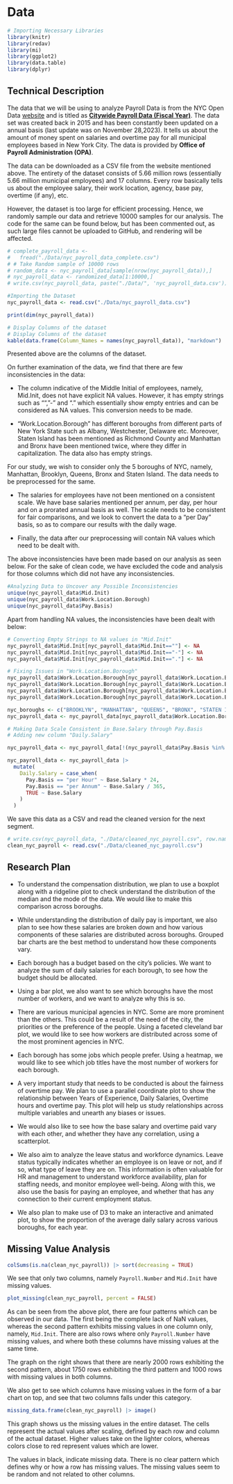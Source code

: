 # Data

```r
# Importing Necessary Libraries
library(knitr)
library(redav)
library(mi)
library(ggplot2)
library(data.table)
library(dplyr)
```

## Technical Description

The data that we will be using to analyze Payroll Data is from the NYC Open Data [website](https://opendata.cityofnewyork.us/) and is titled as  [**Citywide Payroll Data (Fiscal Year)**](https://data.cityofnewyork.us/City-Government/Citywide-Payroll-Data-Fiscal-Year-/k397-673e). The data set was created back in 2015 and has been constantly been updated on a annual basis (last update was on November 28,2023). It tells us about the amount of money spent on salaries and overtime pay for all municipal employees based in New York City. The data is provided by **Office of Payroll Administration (OPA)**. 

The data can be downloaded as a CSV file from the website mentioned above. The entirety of the dataset consists of 5.66 million rows (essentially 5.66 million municipal employees) and 17 columns. Every row basically tells us about the employee salary, their work location, agency, base pay, overtime (if any), etc. 

However, the dataset is too large for efficient processing. Hence, we randomly sample our data and retrieve 10000 samples for our analysis. The code for the same can be found below, but has been commented out, as such large files cannot be uploaded to GitHub, and rendering will be affected.


```r
# complete_payroll_data <-
#   fread("./Data/nyc_payroll_data_complete.csv")
# # Take Random sample of 10000 rows
# random_data <- nyc_payroll_data[sample(nrow(nyc_payroll_data)),]
# nyc_payroll_data <- randomized_data[1:10000,]
# write.csv(nyc_payroll_data, paste("./Data/", 'nyc_payroll_data.csv'))

#Importing the Dataset
nyc_payroll_data <- read.csv("./Data/nyc_payroll_data.csv")
```

```r
print(dim(nyc_payroll_data))
```

```r
# Display Columns of the dataset
# Display Columns of the dataset
kable(data.frame(Column_Names = names(nyc_payroll_data)), "markdown")

```

Presented above are the columns of the dataset.

On further examination of the data, we find that there are few inconsistencies in the data:

- The column indicative of the Middle Initial of employees, namely, Mid.Init, does not have explicit NA values. However, it has empty strings such as "", "-" and "." which essentially show empty entries and can be considered as NA values. This conversion needs to be made. 

- "Work.Location.Borough" has different boroughs from different parts of New York State such as Albany, Westchester, Delaware etc. Moreover, Staten Island has been mentioned as Richmond County and Manhattan and Bronx have been mentioned twice, where they differ in capitalization. The data also has empty strings.

For our study, we wish to consider only the 5 boroughs of NYC, namely, Manhattan, Brooklyn, Queens, Bronx and Staten Island. The data needs to be preprocessed for the same. 

- The salaries for employees have not been mentioned on a consistent scale. We have base salaries mentioned per annum, per day, per hour and on a prorated annual basis as well. The scale needs to be consistent for fair comparisons, and we look to convert the data to a "per Day" basis, so as to compare our results with the daily wage. 

- Finally, the data after our preprocessing will contain NA values which need to be dealt with.

The above inconsistencies have been made based on our analysis as seen below. For the sake of clean code, we have excluded the code and analysis for those columns which did not have any inconsistencies.

```r
#Analyzing Data to Uncover any Possible Inconsistencies
unique(nyc_payroll_data$Mid.Init)
unique(nyc_payroll_data$Work.Location.Borough)
unique(nyc_payroll_data$Pay.Basis)
```

Apart from handling NA values, the inconsistencies have been dealt with below:

```r
# Converting Empty Strings to NA values in "Mid.Init"
nyc_payroll_data$Mid.Init[nyc_payroll_data$Mid.Init==""] <- NA
nyc_payroll_data$Mid.Init[nyc_payroll_data$Mid.Init=="-"] <- NA
nyc_payroll_data$Mid.Init[nyc_payroll_data$Mid.Init=="."] <- NA

# Fixing Issues in "Work.Location.Borough"
nyc_payroll_data$Work.Location.Borough[nyc_payroll_data$Work.Location.Borough==""] <- NA
nyc_payroll_data$Work.Location.Borough[nyc_payroll_data$Work.Location.Borough=="Manhattan"] <- "MANHATTAN"
nyc_payroll_data$Work.Location.Borough[nyc_payroll_data$Work.Location.Borough=="Bronx"] <- "BRONX"
nyc_payroll_data$Work.Location.Borough[nyc_payroll_data$Work.Location.Borough=="RICHMOND"] <- "STATEN ISLAND"

nyc_boroughs <- c("BROOKLYN", "MANHATTAN", "QUEENS", "BRONX", "STATEN ISLAND")
nyc_payroll_data <- nyc_payroll_data[nyc_payroll_data$Work.Location.Borough %in% nyc_boroughs,]

# Making Data Scale Consistent in Base.Salary through Pay.Basis 
# Adding new column "Daily.Salary"

nyc_payroll_data <- nyc_payroll_data[!(nyc_payroll_data$Pay.Basis %in% "Prorated Annual"),]

nyc_payroll_data <- nyc_payroll_data |>
  mutate(
    Daily.Salary = case_when(
      Pay.Basis == "per Hour" ~ Base.Salary * 24,
      Pay.Basis == "per Annum" ~ Base.Salary / 365,
      TRUE ~ Base.Salary
    )
  )
```


We save this data as a CSV and read the cleaned version for the next segment.

```r
# write.csv(nyc_payroll_data, "./Data/cleaned_nyc_payroll.csv", row.names = FALSE)
clean_nyc_payroll <- read.csv("./Data/cleaned_nyc_payroll.csv")

```

## Research Plan

* To understand the compensation distribution, we plan to use a boxplot along with a ridgeline plot to check understand the distribution of the median and the mode of the data. We would like to make this comparison across boroughs.

* While understanding the distribution of daily pay is important, we also plan to see how these salaries are broken down and how various components of these salaries are distributed across boroughs. Grouped bar charts are the best method to understand how these components vary.

* Each borough has a budget based on the city's policies. We want to analyze the sum of daily salaries for each borough, to see how the budget should be allocated. 

* Using a bar plot, we also want to see which boroughs have the most number of workers, and we want to analyze why this is so.

* There are various municipal agencies in NYC. Some are more prominent than the others. This could be a result of the need of the city, the priorities or the preference of the people. Using a faceted cleveland bar plot, we would like to see how workers are distributed across some of the most prominent agencies in NYC.

* Each borough has some jobs which people prefer. Using a heatmap, we would like to see which job titles have the most number of workers for each borough.

* A very important study that needs to be conducted is about the fairness of overtime pay. We plan to use a parallel coordinate plot to show the relationship between Years of Experience, Daily Salaries, Overtime hours and overtime pay. This plot will help us study relationships across multiple variables and unearth any biases or issues.

* We would also like to see how the base salary and overtime paid vary with each other, and whether they have any correlation, using a scatterplot.

* We also aim to analyze the leave status and workforce dynamics. Leave status typically indicates whether an employee is on leave or not, and if so, what type of leave they are on. This information is often valuable for HR and management to understand workforce availability, plan for staffing needs, and monitor employee well-being. Along with this, we also use the basis for paying an employee, and whether that has any connection to their current employment status.

* We also plan to make use of D3 to make an interactive and animated plot, to show the proportion of the average daily salary across various boroughs, for each year.


## Missing Value Analysis

```r
colSums(is.na(clean_nyc_payroll)) |> sort(decreasing = TRUE)
```

We see that only two columns, namely `Payroll.Number` and `Mid.Init` have missing values.

```r
plot_missing(clean_nyc_payroll, percent = FALSE)
```

As can be seen from the above plot, there are four patterns which can be observed in our data. The first being the complete lack of NaN values, whereas the second pattern exhibits missing values in one column only, namely, `Mid.Init`. There are also rows where only `Payroll.Number` have missing values, and where both these columns have missing values at the same time.

The graph on the right shows that there are nearly 2000 rows exhibiting the second pattern, about 1750 rows exhibiting the third pattern and 1000 rows with missing values in both columns. 

We also get to see which columns have missing values in the form of a bar chart on top, and see that two columns falls under this category.

```r
missing_data.frame(clean_nyc_payroll) |> image()
```

This graph shows us the missing values in the entire dataset. The cells represent the actual values after scaling, defined by each row and column of the actual dataset. Higher values take on the lighter colors, whereas colors close to red represent values which are lower.

The values in black, indicate missing data. There is no clear pattern which defines why or how a row has missing values. The missing values seem to be random and not related to other columns. 
